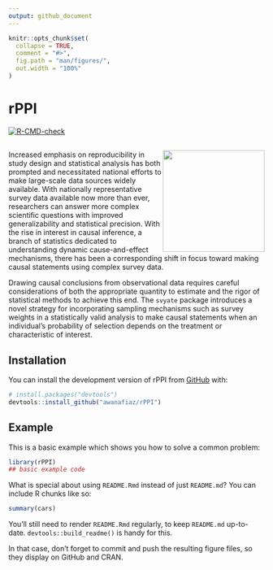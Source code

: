 ```yaml
---
output: github_document
---
```


<!-- README.md is generated from README.Rmd. Please edit that file -->

```r
knitr::opts_chunk$set(
  collapse = TRUE,
  comment = "#>",
  fig.path = "man/figures/",
  out.width = "100%"
)
```

# rPPI

<!-- badges: start -->
[![R-CMD-check](https://github.com/awanafiaz/rPPI/actions/workflows/R-CMD-check.yaml/badge.svg)](https://github.com/awanafiaz/rPPI/actions/workflows/R-CMD-check.yaml)
<!-- badges: end -->

## <img src="man/figures/PPI_logo.png" align="right" height="200" style="float:right; height:200px;">


Increased emphasis on reproducibility in study design and statistical analysis has both prompted and necessitated national efforts to make large-scale data sources widely available. With nationally representative survey data available now more than ever, researchers can answer more complex scientific questions with improved generalizability and statistical precision. With the rise in interest in causal inference, a branch of statistics dedicated to understanding dynamic cause-and-effect mechanisms, there has been a corresponding shift in focus toward making causal statements using complex survey data.

Drawing causal conclusions from observational data requires careful considerations of both the appropriate quantity to estimate and the rigor of statistical methods to achieve this end. The `svyate` package introduces a novel strategy for incorporating sampling mechanisms such as survey weights in a statistically valid analysis to make causal statements when an individual’s probability of selection depends on the treatment or characteristic of interest.


## Installation

You can install the development version of rPPI from [GitHub](https://github.com/) with:

``` r
# install.packages("devtools")
devtools::install_github("awanafiaz/rPPI")
```

## Example

This is a basic example which shows you how to solve a common problem:

```r
library(rPPI)
## basic example code
```

What is special about using `README.Rmd` instead of just `README.md`? You can include R chunks like so:

```r
summary(cars)
```

You'll still need to render `README.Rmd` regularly, to keep `README.md` up-to-date. `devtools::build_readme()` is handy for this.


In that case, don't forget to commit and push the resulting figure files, so they display on GitHub and CRAN.
